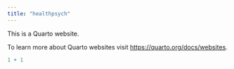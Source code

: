 ```yaml
---
title: "healthpsych"
---
```


This is a Quarto website.

To learn more about Quarto websites visit <https://quarto.org/docs/websites>.

```r
1 + 1
```
